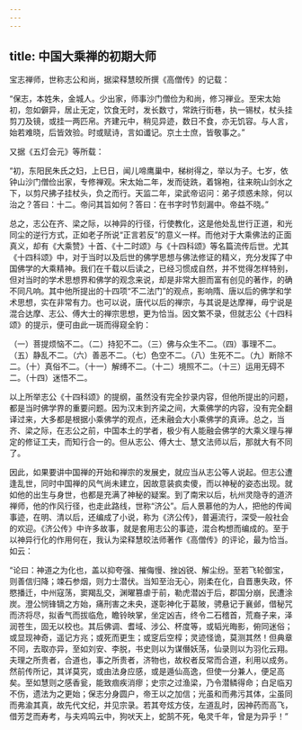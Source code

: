 ```yaml
---
---
---
```

title: 中国大乘禅的初期大师
---




宝志禅师，世称志公和尚，据梁释慧皎所撰《高僧传》的记载：

“保志，本姓朱，金城人。少出家，师事沙门僧俭为和尚，修习禅业。至宋太始初，忽如僻异，居止无定，饮食无时，发长数寸，常跣行街巷，执一锡杖，杖头挂剪刀及镜，或挂一两匹帛。齐建元中，稍见异迹，数日不食，亦无饥容。与人言，始若难晓，后皆效验。时或赋诗，言如谶记。京土士庶，皆敬事之。”

又据《五灯会元》等所载：

“初，东阳民朱氏之妇，上巳日，闻儿啼鹰巢中，梯树得之，举以为子。七岁，依钟山沙门僧俭出家，专修禅观。宋太始二年，发而徒跣，着锦袍，往来皖山剑水之下，以剪尺拂子挂杖头，负之而行。天监二年，梁武帝诏问：弟子烦惑未除，何以治之？答曰：十二。帝问其旨如何？答曰：在书字时节刻漏中。帝益不晓。”

总之，志公在齐、梁之际，以神异的行径，行使教化，这是他处乱世行正道，和光同尘的逆行方式，正如老子所说“正言若反”的意义一样。而他对于大乘佛法的正面真义，却有《大乘赞》十首、《十二时颂》与《十四科颂》等名篇流传后世。尤其《十四科颂》中，对于当时以及后世的佛学思想与佛法修证的精义，充分发挥了中国佛学的大乘精神。我们在千载以后读之，已经习惯成自然，并不觉得怎样特别，但对当时的学术思想界和佛学的观念来说，却是非常大胆而富有创见的著作，的确不同凡响。其中他所提出的十四项“不二法门”的观点，影响隋、唐以后的佛学和学术思想，实在非常有力。也可以说，唐代以后的禅宗，与其说是达摩禅，毋宁说是混合达摩、志公、傅大士的禅宗思想，更为恰当。因文繁不录，但就志公《十四科颂》的提示，便可由此一斑而得窥全豹：

（一）菩提烦恼不二。（二）持犯不二。（三）佛与众生不二。（四）事理不二。（五）静乱不二。（六）善恶不二。（七）色空不二。（八）生死不二。（九）断除不二。（十）真俗不二。（十一）解缚不二。（十二）境照不二。（十三）运用无碍不二。（十四）迷悟不二。

以上所举志公《十四科颂》的提纲，虽然没有完全抄录内容，但他所提出的问题，都是当时佛学界的重要问题。因为汉末到齐梁之间，大乘佛学的内容，没有完全翻译过来，大多都是根据小乘佛学的观点，还未融会大小乘佛学的真谛。总之，当齐、梁之际，在志公之前，中国本土的学者，极少有人能融会佛学的大乘义理与禅定的修证工夫，而知行合一的。但从志公、傅大士、慧文法师以后，那就大有不同了。

因此，如果要讲中国禅的开始和禅宗的发展史，就应当从志公等人说起。但志公遭逢乱世，同时中国禅的风气尚未建立，因故意装疯卖傻，而以神秘的姿态出现。就如他的出生与身世，也都是充满了神秘的疑案。到了南宋以后，杭州灵隐寺的道济禅师，他的作风行径，也走此路线，世称“济公”。后人景慕他的为人，把他的传闻事迹，在明、清以后，还编成了小说，称为《济公传》，普遍流行，深受一般社会的欢迎。《济公传》中许多故事，就是套用志公的事迹，混合构想而编成的。至于以神异行化的作用何在，我认为梁释慧皎法师著作《高僧传》的评论，最为恰当。如云：

“论曰：神道之为化也，盖以抑夸强、摧侮慢、挫凶锐、解尘纷。至若飞轮御宝，则善信归降；竦石参烟，则力士潜伏。当知至治无心，刚柔在化，自晋惠失政，怀愍播迁，中州寇荡，窦羯乱交，渊曜篡虐于前，勒虎潜凶于后，郡国分崩，民遭涂炭。澄公悯锋镝之方始，痛刑害之未央，遂彰神化于葛陂，骋悬记于襄邺，借秘咒而济将尽，拟香气而拔临危，瞻铃映掌，坐定凶吉，终令二石稽首，荒裔子来，泽润苍生，固无以校也。其后佛调、耆域、涉公、杯度等，或韬光晦影，俯同迷俗；或显现神奇，遥记方兆；或死而更生；或窆后空椁；灵迹怪诡，莫测其然！但典章不同，去取亦异，至如刘安、李脱，书史则以为谋僭妖荡，仙录则以为羽化云翔。夫理之所贵者，合道也，事之所贵者，济物也，故权者反常而合道，利用以成务。然前传所记，其详莫究，或由法身应感，或是遁仙高逸，但使一分兼人，便足高矣。至如慧则之感香瓮，能致痼疾消瘳；史宗之过渔梁，乃令潜鳞得命；白足临刃不伤，遗法为之更始；保志分身圆户，帝王以之加信；光虽和而弗污其体，尘虽同而弗渝其真，故先代文纪，并见宗录。若其夸炫方伎，左道乱时，因神药而高飞，借芳芝而寿考，与夫鸡鸣云中，狗吠天上，蛇鹄不死，龟灵千年，曾是为异乎！”